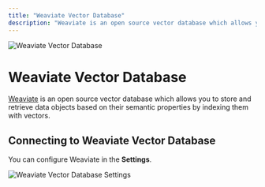 ```yaml
---
title: "Weaviate Vector Database"
description: "Weaviate is an open source vector database which allows you to store and retrieve data objects based on their semantic properties by indexing them with vectors."
---
```



<Image
  src="/images/anythingllm-setup/vector-database-configuration/cloud/weaviate/header-image.png" 
  height={1080} 
  width={1920} 
  quality={100}
  alt="Weaviate Vector Database"
/>

# Weaviate Vector Database

[Weaviate](https://weaviate.io/) is an open source vector database which allows you to store and retrieve data objects based on their semantic properties by indexing them with vectors.


## Connecting to Weaviate Vector Database

You can configure Weaviate in the **Settings**.

<Image
  src="/images/anythingllm-setup/vector-database-configuration/cloud/weaviate/weaviate-vectordb.png" 
  height={1080} 
  width={1920} 
  quality={100}
  alt="Weaviate Vector Database Settings"
/>